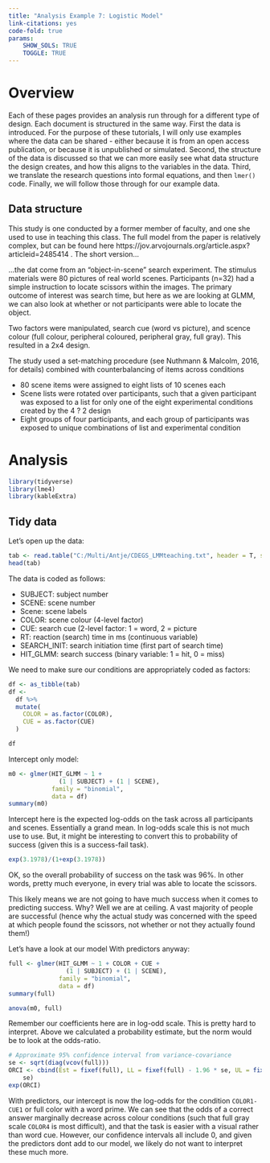 ```yaml
---
title: "Analysis Example 7: Logistic Model"
link-citations: yes
code-fold: true
params: 
    SHOW_SOLS: TRUE
    TOGGLE: TRUE
---
```


# Overview
Each of these pages provides an analysis run through for a different type of design. Each document is structured in the same way. First the data is introduced. For the purpose of these tutorials, I will only use examples where the data can be shared - either because it is from an open access publication, or because it is unpublished or simulated. Second, the structure of the data is discussed so that we can more easily see what data structure the design creates, and how this aligns to the variables in the data. Third, we translate the research questions into formal equations, and then `lmer()` code. Finally, we will follow those through for our example data.

## Data structure
This study is one conducted by a former member of faculty, and one she used to use in teaching this class. The full model from the paper is relatively complex, but can be found here https://jov.arvojournals.org/article.aspx?articleid=2485414 . The short version...

...the dat come from an "object-in-scene" search experiment. The stimulus materials were 80 pictures of real world scenes. Participants (n=32) had a simple instruction to locate scissors within the images. The primary outcome of interest was search time, but here as we are looking at GLMM, we can also look at whether or not participants were able to locate the object. 

Two factors were manipulated, search cue (word vs picture), and scence colour (full colour, peripheral coloured, peripheral gray, full gray). This resulted in a 2x4 design.

The study used a set-matching procedure (see Nuthmann & Malcolm, 2016, for details) combined with counterbalancing of items across conditions

- 80 scene items were assigned to eight lists of 10 scenes each 
- Scene lists were rotated over participants, such that a given participant was exposed to a list for only one of the eight experimental conditions created by the 4 ? 2 design
- Eight groups of four participants, and each group of participants was exposed to unique combinations of list and experimental condition

# Analysis

```r
library(tidyverse)
library(lme4)
library(kableExtra)
```

## Tidy data
Let's open up the data:

```r
tab <- read.table("C:/Multi/Antje/CDEGS_LMMteaching.txt", header = T, sep="\t", stringsAsFactors = F)
head(tab)
```

The data is coded as follows:

- SUBJECT: subject number  
- SCENE: scene number  
- Scene: scene labels  
- COLOR: scene colour (4-level factor)  
- CUE: search cue (2-level factor: 1 = word, 2 = picture  
- RT: reaction (search) time in ms (continuous variable)  
- SEARCH_INIT: search initiation time (first part of search time)  
- HIT_GLMM: search success (binary variable: 1 = hit, 0 = miss)  

We need to make sure our conditions are appropriately coded as factors:

```r
df <- as_tibble(tab)
df <- 
  df %>%
  mutate(
    COLOR = as.factor(COLOR), 
    CUE = as.factor(CUE)
  )

df
```

Intercept only model:

```r
m0 <- glmer(HIT_GLMM ~ 1 + 
              (1 | SUBJECT) + (1 | SCENE), 
            family = "binomial",
            data = df)
summary(m0)
```

Intercept here is the expected log-odds on the task across all participants and scenes. Essentially a grand mean. In log-odds scale this is not much use to use. But, it might be interesting to convert this to probability of success (given this is a success-fail task).

```r
exp(3.1978)/(1+exp(3.1978))
```

OK, so the overall probability of success on the task was 96%. In other words, pretty much everyone, in every trial was able to locate the scissors. 

This likely means we are not going to have much success when it comes to predicting success. Why? Well we are at ceiling. A vast majority of people are successful (hence why the actual study was concerned with the speed at which people found the scissors, not whether or not they actually found them!)

Let's have a look at our model With predictors anyway:

```r
full <- glmer(HIT_GLMM ~ 1 + COLOR + CUE +
                (1 | SUBJECT) + (1 | SCENE), 
              family = "binomial",
              data = df)
summary(full)
```

```r
anova(m0, full)
```

Remember our coefficients here are in log-odd scale. This is pretty hard to interpret. Above we calculated a probability estimate, but the norm would be to look at the odds-ratio.

```r
# Approximate 95% confidence interval from variance-covariance
se <- sqrt(diag(vcov(full)))
ORCI <- cbind(Est = fixef(full), LL = fixef(full) - 1.96 * se, UL = fixef(full) + 1.96 *
    se)
exp(ORCI)
```

With predictors, our intercept is now the log-odds for the condition `COLOR1-CUE1` or full color with a word prime. We can see that the odds of a correct answer marginally decrease across colour conditions (such that full gray scale `COLOR4` is most difficult), and that the task is easier with a visual rather than word cue. However, our confidence intervals all include 0, and given the predictors dont add to our model, we likely do not want to interpret these much more.
